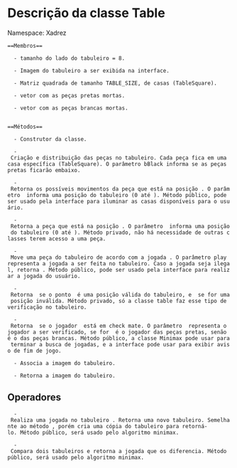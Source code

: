 =Descrição da classe Table=

Namespace: Xadrez


 ==Membros==

  {{{TABLE_SIZE}}} - tamanho do lado do tabuleiro = 8.

  {{{m_selfImage}}} - Imagem do tabuleiro a ser exibida na interface.

  {{{m_table}}} - Matriz quadrada de tamanho TABLE_SIZE, de casas (TableSquare).

  {{{m_vecDeadBlackPieces}}} - vetor com as peças pretas mortas.

  {{{m_vecDeadWhitePieces}}} - vetor com as peças brancas mortas.
  


 ==Métodos==

  {{{Table()}}} - Construtor da classe.

  {{{initTable(bool bBlack)}}} - Criação e distribuição das peças no tabuleiro. Cada peça fica em uma casa específica (TableSquare). O parâmetro bBlack informa se as peças pretas ficarão embaixo.

  {{{getPossibleMovement(Point pt)}}} - Retorna os possíveis movimentos da peça que está na posição {{{pt}}}. O parâmetro {{{pt}}} informa uma posição do tabuleiro (0 até {{{TABLE_SIZE-1}}}). Método público, pode ser usado pela interface para iluminar as casas disponíveis para o usuário.

  {{{getPiece(Point pt)}}} - Retorna a peça que está na posição {{{pt}}}. O parâmetro {{{pt}}} informa uma posição do tabuleiro (0 até {{{TABLE_SIZE-1}}}). Método privado, não há necessidade de outras classes terem acesso a uma peça.

  {{{move(Play play)}}} - Move uma peça do tabuleiro de acordo com a jogada {{{play}}}. O parâmetro play representa a jogada a ser feita no tabuleiro. Caso a jogada seja ilegal, retorna {{{false}}}. Método público, pode ser usado pela interface para realizar a jogada do usuário.

  {{{isPtInTable(Point pt)}}} - Retorna {{{true}}} se o ponto {{{pt}}} é uma posição válida do tabuleiro, e {{{false}}} se for uma posição inválida. Método privado, só a classe table faz esse tipo de verificação no tabuleiro.

  {{{isInCheckMate(bool bBlack)}}} - Retorna {{{true}}} se o jogador {{{bBlack}}} está em check mate. O parâmetro {{{bBlack}}} representa o jogador a ser verificado, se for {{{true}}} é o jogador das peças pretas, senão é o das peças brancas. Método público, a classe Minimax pode usar para terminar a busca de jogadas, e a interface pode usar para exibir aviso de fim de jogo.

  
  {{{setSelfImage()}}} - Associa a imagem do tabuleiro.

  {{{getSelfImage()}}} - Retorna a imagem do tabuleiro.



==Operadores==

  {{{static Play operator +(Table table, Play play)}}} - Realiza uma jogada no tabuleiro {{{table}}}. Retorna uma novo tabuleiro. Semelhante ao método {{{move}}}, porém cria uma cópia do tabuleiro para retorná-lo. Método público, será usado pelo algoritmo minimax.

  {{{static Play operator -(Table newTable, Table oldTable)}}} - Compara dois tabuleiros e retorna a jogada que os diferencia. Método público, será usado pelo algoritmo minimax.